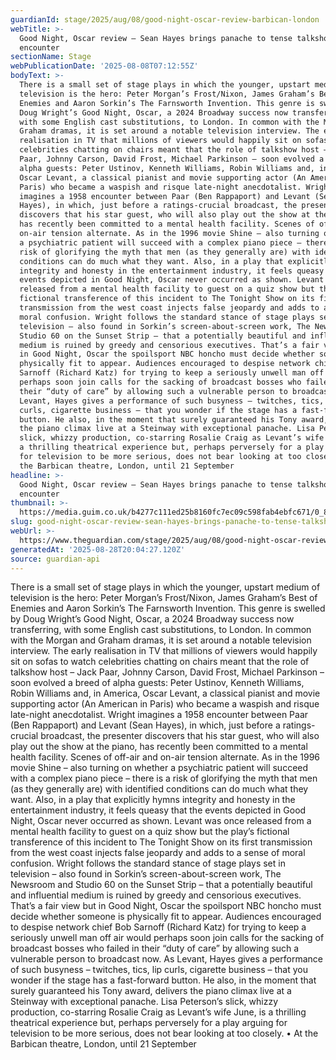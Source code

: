 ```yaml
---
guardianId: stage/2025/aug/08/good-night-oscar-review-barbican-london
webTitle: >-
  Good Night, Oscar review – Sean Hayes brings panache to tense talkshow
  encounter
sectionName: Stage
webPublicationDate: '2025-08-08T07:12:55Z'
bodyText: >-
  There is a small set of stage plays in which the younger, upstart medium of
  television is the hero: Peter Morgan’s Frost/Nixon, James Graham’s Best of
  Enemies and Aaron Sorkin’s The Farnsworth Invention. This genre is swelled by
  Doug Wright’s Good Night, Oscar, a 2024 Broadway success now transferring,
  with some English cast substitutions, to London. In common with the Morgan and
  Graham dramas, it is set around a notable television interview. The early
  realisation in TV that millions of viewers would happily sit on sofas to watch
  celebrities chatting on chairs meant that the role of talkshow host – Jack
  Paar, Johnny Carson, David Frost, Michael Parkinson – soon evolved a breed of
  alpha guests: Peter Ustinov, Kenneth Williams, Robin Williams and, in America,
  Oscar Levant, a classical pianist and movie supporting actor (An American in
  Paris) who became a waspish and risque late-night anecdotalist. Wright
  imagines a 1958 encounter between Paar (Ben Rappaport) and Levant (Sean
  Hayes), in which, just before a ratings-crucial broadcast, the presenter
  discovers that his star guest, who will also play out the show at the piano,
  has recently been committed to a mental health facility. Scenes of off-air and
  on-air tension alternate. As in the 1996 movie Shine – also turning on whether
  a psychiatric patient will succeed with a complex piano piece – there is a
  risk of glorifying the myth that men (as they generally are) with identified
  conditions can do much what they want. Also, in a play that explicitly hymns
  integrity and honesty in the entertainment industry, it feels queasy that the
  events depicted in Good Night, Oscar never occurred as shown. Levant was once
  released from a mental health facility to guest on a quiz show but the play’s
  fictional transference of this incident to The Tonight Show on its first
  transmission from the west coast injects false jeopardy and adds to a sense of
  moral confusion. Wright follows the standard stance of stage plays set in
  television – also found in Sorkin’s screen-about-screen work, The Newsroom and
  Studio 60 on the Sunset Strip – that a potentially beautiful and influential
  medium is ruined by greedy and censorious executives. That’s a fair view but
  in Good Night, Oscar the spoilsport NBC honcho must decide whether someone is
  physically fit to appear. Audiences encouraged to despise network chief Bob
  Sarnoff (Richard Katz) for trying to keep a seriously unwell man off air would
  perhaps soon join calls for the sacking of broadcast bosses who failed in
  their “duty of care” by allowing such a vulnerable person to broadcast now. As
  Levant, Hayes gives a performance of such busyness – twitches, tics, lip
  curls, cigarette business – that you wonder if the stage has a fast-forward
  button. He also, in the moment that surely guaranteed his Tony award, delivers
  the piano climax live at a Steinway with exceptional panache. Lisa Peterson’s
  slick, whizzy production, co-starring Rosalie Craig as Levant’s wife June, is
  a thrilling theatrical experience but, perhaps perversely for a play arguing
  for television to be more serious, does not bear looking at too closely. • At
  the Barbican theatre, London, until 21 September
headline: >-
  Good Night, Oscar review – Sean Hayes brings panache to tense talkshow
  encounter
thumbnail: >-
  https://media.guim.co.uk/b4277c111ed25b8160fc7ec09c598fab4ebfc671/0_888_4000_3200/500.jpg
slug: good-night-oscar-review-sean-hayes-brings-panache-to-tense-talkshow-encounter
webUrl: >-
  https://www.theguardian.com/stage/2025/aug/08/good-night-oscar-review-barbican-london
generatedAt: '2025-08-28T20:04:27.120Z'
source: guardian-api
---
```

There is a small set of stage plays in which the younger, upstart medium of television is the hero: Peter Morgan’s Frost/Nixon, James Graham’s Best of Enemies and Aaron Sorkin’s The Farnsworth Invention. This genre is swelled by Doug Wright’s Good Night, Oscar, a 2024 Broadway success now transferring, with some English cast substitutions, to London. In common with the Morgan and Graham dramas, it is set around a notable television interview. The early realisation in TV that millions of viewers would happily sit on sofas to watch celebrities chatting on chairs meant that the role of talkshow host – Jack Paar, Johnny Carson, David Frost, Michael Parkinson – soon evolved a breed of alpha guests: Peter Ustinov, Kenneth Williams, Robin Williams and, in America, Oscar Levant, a classical pianist and movie supporting actor (An American in Paris) who became a waspish and risque late-night anecdotalist. Wright imagines a 1958 encounter between Paar (Ben Rappaport) and Levant (Sean Hayes), in which, just before a ratings-crucial broadcast, the presenter discovers that his star guest, who will also play out the show at the piano, has recently been committed to a mental health facility. Scenes of off-air and on-air tension alternate. As in the 1996 movie Shine – also turning on whether a psychiatric patient will succeed with a complex piano piece – there is a risk of glorifying the myth that men (as they generally are) with identified conditions can do much what they want. Also, in a play that explicitly hymns integrity and honesty in the entertainment industry, it feels queasy that the events depicted in Good Night, Oscar never occurred as shown. Levant was once released from a mental health facility to guest on a quiz show but the play’s fictional transference of this incident to The Tonight Show on its first transmission from the west coast injects false jeopardy and adds to a sense of moral confusion. Wright follows the standard stance of stage plays set in television – also found in Sorkin’s screen-about-screen work, The Newsroom and Studio 60 on the Sunset Strip – that a potentially beautiful and influential medium is ruined by greedy and censorious executives. That’s a fair view but in Good Night, Oscar the spoilsport NBC honcho must decide whether someone is physically fit to appear. Audiences encouraged to despise network chief Bob Sarnoff (Richard Katz) for trying to keep a seriously unwell man off air would perhaps soon join calls for the sacking of broadcast bosses who failed in their “duty of care” by allowing such a vulnerable person to broadcast now. As Levant, Hayes gives a performance of such busyness – twitches, tics, lip curls, cigarette business – that you wonder if the stage has a fast-forward button. He also, in the moment that surely guaranteed his Tony award, delivers the piano climax live at a Steinway with exceptional panache. Lisa Peterson’s slick, whizzy production, co-starring Rosalie Craig as Levant’s wife June, is a thrilling theatrical experience but, perhaps perversely for a play arguing for television to be more serious, does not bear looking at too closely. • At the Barbican theatre, London, until 21 September
